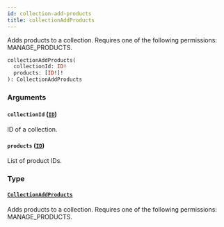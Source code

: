 ```yaml
---
id: collection-add-products
title: collectionAddProducts
---
```


Adds products to a collection. Requires one of the following permissions: MANAGE_PRODUCTS.

```graphql
collectionAddProducts(
  collectionId: ID!
  products: [ID!]!
): CollectionAddProducts
```

### Arguments

#### `collectionId` ([`ID`](../../../developer/api-reference/scalars/id))

ID of a collection.

#### `products` ([`ID`](../../../developer/api-reference/scalars/id))

List of product IDs.

### Type

#### [`CollectionAddProducts`](../../../developer/api-reference/objects/collection-add-products)

Adds products to a collection. Requires one of the following permissions: MANAGE_PRODUCTS.
